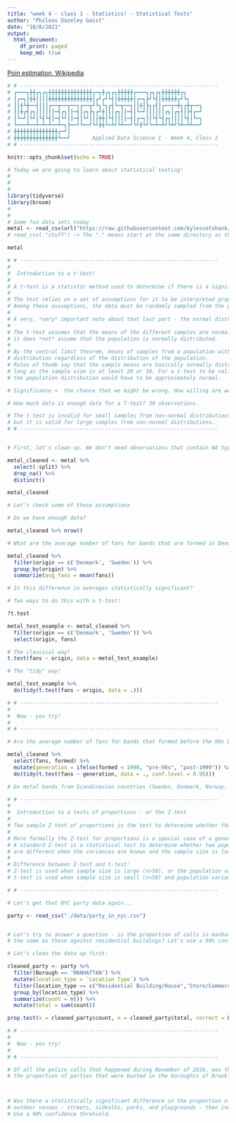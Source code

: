 ```yaml
---
title: "week 4 - class 1 - Statistics! - Statistical Tests"
author: "Phileas Dazeley Gaist"
date: "10/8/2021"
output: 
  html_document:
    df_print: paged
    keep_md: true
---
```


[Poin estimation, Wikipedia](https://en.wikipedia.org/wiki/Point_estimation)

```r
# # ---------------------------------------------------------------
# ┏━━━┓╋╋┏┓┏┓╋╋╋╋╋╋╋╋╋╋╋╋╋╋┏━┓╋┏┓┏┓╋╋╋╋╋┏━━━┓┏┓┏┓╋╋╋╋╋╋┏┓
# ┃┏━┓┃╋╋┃┃┃┃╋╋╋╋╋╋╋╋╋╋╋╋╋╋┃┏┛┏┛┗┫┃╋╋╋╋╋┃┏━┓┣┛┗┫┃╋╋╋╋╋┏┛┗┓
# ┃┃╋┗╋━━┫┃┃┃┏━━┳━━┳━━┓┏━━┳┛┗┓┗┓┏┫┗━┳━━┓┃┃╋┃┣┓┏┫┃┏━━┳━╋┓┏╋┳━━┓
# ┃┃╋┏┫┏┓┃┃┃┃┃┃━┫┏┓┃┃━┫┃┏┓┣┓┏┛╋┃┃┃┏┓┃┃━┫┃┗━┛┃┃┃┃┃┃┏┓┃┏┓┫┃┣┫┏━┛
# ┃┗━┛┃┗┛┃┗┫┗┫┃━┫┗┛┃┃━┫┃┗┛┃┃┃╋╋┃┗┫┃┃┃┃━┫┃┏━┓┃┃┗┫┗┫┏┓┃┃┃┃┗┫┃┗━┓
# ┗━━━┻━━┻━┻━┻━━┻━┓┣━━┛┗━━┛┗┛╋╋┗━┻┛┗┻━━┛┗┛╋┗┛┗━┻━┻┛┗┻┛┗┻━┻┻━━┛
# ╋╋╋╋╋╋╋╋╋╋╋╋╋╋┏━┛┃
# ╋╋╋╋╋╋╋╋╋╋╋╋╋╋┗━━┛       Applied Data Science I - Week 4, Class 2
# # ---------------------------------------------------------------
```

```r
knitr::opts_chunk$set(echo = TRUE)
```

```r
# Today we are going to learn about statistical testing! 
#
#
#
library(tidyverse)
library(broom)
#
#
# Some fun data sets today
metal <- read_csv(url("https://raw.githubusercontent.com/kylescotshank/applied_data_science/master/data/metal_bands_2017.csv"))
# read_csv(."stuff") -> The "." means start at the same directory as this file.

metal
```

```r
# # ---------------------------------------------------------------
#
#  Introduction to a t-test!
#
# A t-test is a statistic method used to determine if there is a significant difference between the means of two groups based on a sample of data. Historically, this was used for data where you had a small n. 
#
# The test relies on a set of assumptions for it to be interpreted properly and with validity.
# Among these assumptions, the data must be randomly sampled from the population of interest and the data variables must follow a normal distribution.
#
# A very, *very* important note about that last part - the normal distribution requirement. 
# 
# The t-test assumes that the means of the different samples are normally distributed; 
# it does *not* assume that the population is normally distributed.
#
# By the central limit theorem, means of samples from a population with finite variance approach a normal 
# distribution regardless of the distribution of the population. 
# Rules of thumb say that the sample means are basically normally distributed as 
# long as the sample size is at least 20 or 30. For a t-test to be valid on a sample of smaller size, 
# the population distribution would have to be approximately normal.

# Significance =  the chance that we might be wrong. How willing are we to be wrong = p confidence threshold.

# How much data is enough data for a T-test? 30 observations.

# The t-test is invalid for small samples from non-normal distributions, 
# but it is valid for large samples from non-normal distributions.
# # ---------------------------------------------------------------


# First, let's clean up. We don't need observations that contain NA types, or the split category, or any double entries

metal_cleaned <- metal %>%
  select(-split) %>%
  drop_na() %>% 
  distinct()

metal_cleaned

# Let's check some of those assumptions

# Do we have enough data? 

metal_cleaned %>% nrow()

# What are the average number of fans for bands that are formed in Denmark vs. Sweden?

metal_cleaned %>%
  filter(origin == c('Denmark', 'Sweden')) %>% 
  group_by(origin) %>%
  summarize(avg_fans = mean(fans))

# Is this difference in averages statistically significant? 

# Two ways to do this with a t-test! 

?t.test

metal_test_example <- metal_cleaned %>%
  filter(origin == c('Denmark', 'Sweden')) %>% 
  select(origin, fans) 

# The classical way! 
t.test(fans ~ origin, data = metal_test_example)

# The "tidy" way! 

metal_test_example %>% 
  do(tidy(t.test(fans ~ origin, data = .)))

# # ---------------------------------------------------------------
#
#  Now - you try! 
#
# # ---------------------------------------------------------------

# Are the average number of fans for bands that formed before the 90s DIFFERENT than fans that formed during or after the 90s? Use a 95% confidence threshold. 

metal_cleaned %>% 
  select(fans, formed) %>% 
  mutate(generation = ifelse(formed < 1990, "pre-90s", "post-1999")) %>% 
  do(tidy(t.test(fans ~ generation, data = ., conf.level = 0.95)))

# Do metal bands from Scandinavian countries (Sweden, Denmark, Norway, Finland, The Faroe Islands) have more fans on average than those from North America? Use a 90% confidence threshold.
```

```r
# # ---------------------------------------------------------------
#
#  Introduction to a tests of proportions - or the Z-test
#
# Two sample Z test of proportions is the test to determine whether the two populations differ significantly on specific characteristics. In other words, compare the proportion of two different populations that have some single characteristic. 
# 
# More formally the Z-test for proportions is a special case of a generic Z-test.
# A standard Z-test is a statistical test to determine whether two population means 
# are different when the variances are known and the sample size is large.
#
# Difference between Z-test and t-test: 
# Z-test is used when sample size is large (n>50), or the population variance is known.
# t-test is used when sample size is small (n<50) and population variance is unknown. 

# # ---------------------------------------------------------------

# Let's get that NYC party data again...

party <- read_csv("./data/party_in_nyc.csv")


# Let's try to answer a question - is the proportion of calls in manhattan against store/commercial location types
# the same as those against residential buildings? Let's use a 90% confidence threshold. 

# Let's clean the data up first: 

cleaned_party <- party %>%
  filter(Borough == 'MANHATTAN') %>% 
  mutate(location_type = `Location Type`) %>%
  filter(location_type == c("Residential Building/House",'Store/Commercial')) %>% 
  group_by(location_type) %>% 
  summarize(count = n()) %>% 
  mutate(total = sum(count))

prop.test(x = cleaned_party$count, n = cleaned_party$total, correct = FALSE, conf.level = .9)

# # ---------------------------------------------------------------
#
#  Now - you try! 
#
# # ---------------------------------------------------------------

# Of all the police calls that happened during November of 2016, was there a  statistically significant difference in
# the proportion of parties that were busted in the boroughts of Brooklyn vs. Manhattan? Use a 99% confidence threshold



# Was there a statistically significant difference in the proportion of police calls that were against 
# outdoor venues - streets, sidealks, parks, and playgrounds - than indoor venues for non-Manhattan boroughs? 
# Use a 90% confidence threhsold. 

```

